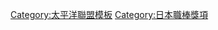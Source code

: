 {{Navbox
|bodyclass=hlist

|name = 太平洋聯盟最多勝利打點
|title =[[太平洋聯盟]][[最多勝利打點]]
|basestyle = background-color:#8ce
|state = <includeonly>collapsed</includeonly>
|below = 1989年該項廢止
|list1 = 
*1981 [[トニー・ソレイタ|T.ソレイタ]]
*1982 [[落合博滿]]
*1983 [[スティーブ・オンティベロス (内野手)|スティーブ.O]]
*1984 [[ブーマー・ウェルズ|ブーマー.W]]
*1985 [[秋山幸二]], [[落合博滿]], [[リチャード・デービス|R.デービス]], [[古屋英夫]]
*1986 [[パトリック・パットナム|P.パットナム]]
*1987 [[秋山幸二]]
*1988 [[清原和博]]
}}<noinclude>
[[Category:太平洋聯盟模板]]
[[Category:日本職棒獎項]]
</noinclude>